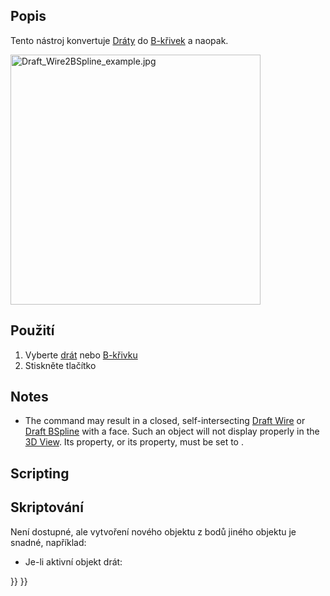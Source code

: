 <languages/>

{{Docnav
|[[Draft_Downgrade|Downgrade]]
|[[Draft_Draft2Sketch|Draft2Sketch]]
|[[Draft_Workbench|Draft]]
|IconL=Draft_Downgrade.svg
|IconR=Draft_Draft2Sketch.svg
|IconC=Workbench_Draft.svg
}}

<div class="mw-translate-fuzzy">
{{GuiCommand/cs|Name=Draft WireToBSpline|Name/cs=Kreslení Drát do B-křivky|Workbenches=[[Draft_Workbench/cs|Kreslení]], [[Arch_Workbench/cs|Architektura]]|MenuLocation=Kreslení -> Drát do B-křivky}}
</div>

<span id="Description"></span>
==Popis==

<div class="mw-translate-fuzzy">
Tento nástroj konvertuje [[Draft Wire/cs|Dráty]] do [[Draft BSpline/cs|B-křivek]] a naopak.
</div>

[[Image:Draft_Wire2BSpline_example.jpg|400px]]
{{Caption|Converting a wire to a B-spline, and a closed B-spline to a closed wire}}

<span id="Usage"></span>
<div class="mw-translate-fuzzy">
==Použití==
</div>

<div class="mw-translate-fuzzy">
# Vyberte [[Draft Wire/cs|drát]] nebo [[Draft BSpline/cs|B-křivku]]
# Stiskněte tlačítko {{KEY|[[Image:Draft WireToBSpline.png|16px]] [[Draft WireToBSpline/cs|Kreslení Drát do B-křivky]]}}
</div>

==Notes==

* The command may result in a closed, self-intersecting [[Draft_Wire|Draft Wire]] or [[Draft_BSpline|Draft BSpline]] with a face. Such an object will not display properly in the [[3D_View|3D View]]. Its {{PropertyData|Make Face}} property, or its {{PropertyData|Closed}} property, must be set to {{FALSE}}.

==Scripting==

<div class="mw-translate-fuzzy">
==Skriptování==
</div>

<div class="mw-translate-fuzzy">
Není dostupné, ale vytvoření nového objektu z bodů jiného objektu je snadné, například:
</div>

<div class="mw-translate-fuzzy">
* Je-li aktivní objekt drát:
</div>

{{Code|code=
import FreeCAD as App
import Draft

doc = App.newDocument()

p1 = App.Vector(1000, 1000, 0)
p2 = App.Vector(2000, 1000, 0)
p3 = App.Vector(2500, -1000, 0)
p4 = App.Vector(3500, -500, 0)

base_wire = Draft.make_wire([p1, p2, p3, p4])
base_spline = Draft.make_bspline([-p1, -1.3*p2, -1.2*p3, -2.1*p4])

points1 = base_wire.Points
spline_from_wire = Draft.make_bspline(points1)

points2 = base_spline.Points
wire_from_spline = Draft.make_wire(points2)

doc.recompute()
}}


{{Docnav
|[[Draft_Downgrade|Downgrade]]
|[[Draft_Draft2Sketch|Draft2Sketch]]
|[[Draft_Workbench|Draft]]
|IconL=Draft_Downgrade.svg
|IconR=Draft_Draft2Sketch.svg
|IconC=Workbench_Draft.svg
}}

{{Draft Tools navi{{#translation:}}}}
{{Userdocnavi{{#translation:}}}}